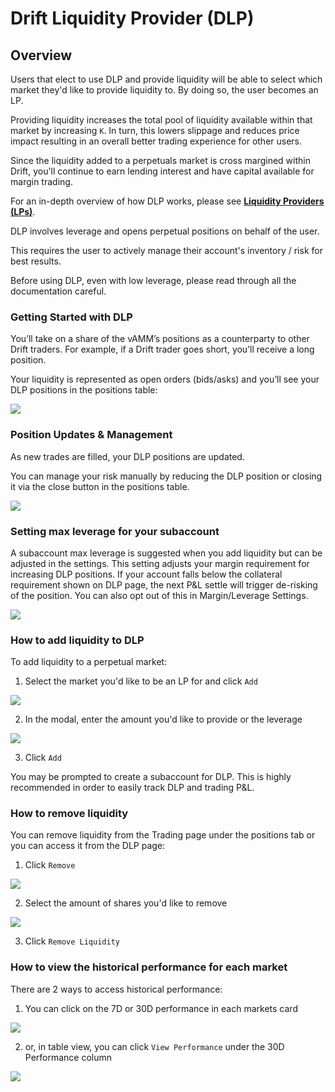 
# Drift Liquidity Provider (DLP) 

## Overview

Users that elect to use DLP and provide liquidity will be able to select which market they'd like to provide liquidity to. By doing so, the user becomes an LP.

Providing liquidity increases the total pool of liquidity available within that market by increasing `K`. In turn, this lowers slippage and reduces price impact resulting in an overall better trading experience for other users.

Since the liquidity added to a perpetuals market is cross margined within Drift, you'll continue to earn lending interest and have capital available for margin trading.

For an in-depth overview of how DLP works, please see [**Liquidity Providers (LPs)**](/providing-liquidity/liquidity-providers).

<Callout type="warning" emoji="⚠️">
DLP involves leverage and opens perpetual positions on behalf of the user.

This requires the user to actively manage their account's inventory / risk for best results.

Before using DLP, even with low leverage, please read through all the documentation careful.

</Callout>

### Getting Started with DLP

You’ll take on a share of the vAMM’s positions as a counterparty to other Drift traders. For example, if a Drift trader goes short, you’ll receive a long position.

Your liquidity is represented as open orders (bids/asks) and you’ll see your DLP positions in the positions table:

![](public/assets/DLP-intro-1.png)

### Position Updates & Management

As new trades are filled, your DLP positions are updated.

You can manage your risk manually by reducing the DLP position or closing it via the close button in the positions table.

![](public/assets/DLP-intro-2.png)

### Setting max leverage for your subaccount

A subaccount max leverage is suggested when you add liquidity but can be adjusted in the settings. This setting adjusts your margin requirement for increasing DLP positions. If your account falls below the collateral requirement shown on DLP page, the next P&L settle will trigger de-risking of the position. You can also opt out of this in Margin/Leverage Settings.

![](public/assets/DLP-intro-3.png)

### How to add liquidity to DLP
To add liquidity to a perpetual market:

1.  Select the market you'd like to be an LP for and click `Add`

![](public/assets/dlp-select-market.png)

2.  In the modal, enter the amount you'd like to provide or the leverage

![](public/assets/dlp-add-liquidity.png)

3.  Click `Add`

You may be prompted to create a subaccount for DLP. This is highly recommended in order to easily track DLP and trading P&L.

### How to remove liquidity

You can remove liquidity from the Trading page under the positions tab or you can access it from the DLP page:

1.  Click `Remove`

![](public/assets/dlp-remove-position.png)

2.  Select the amount of shares you'd like to remove

![](public/assets/dlp-select-shares-to-remove.png)

3.  Click `Remove Liquidity`

### How to view the historical performance for each market

There are 2 ways to access historical performance:

1.  You can click on the 7D or 30D performance in each markets card

![](public/assets/dlp-performance-chart.png)

2.  or, in table view, you can click `View Performance` under the 30D Performance column

![](public/assets/dlp-performance-table-view.png)